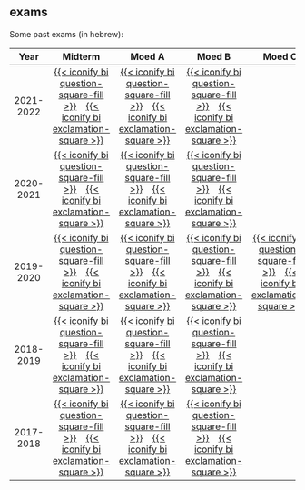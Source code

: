 ## exams {.unnumbered}
Some past exams (in hebrew):

| Year | Midterm | Moed A | Moed B | Moed C |
|:---:|:---:|:---:|:---:|:---:|
| 2021-2022 | [{{< iconify bi question-square-fill >}}](/archive/exams/2022-71031-bochan.pdf) &ensp; [{{< iconify bi exclamation-square >}}](/archive/exams/2022-71031-bochan-solution.pdf) | [{{< iconify bi question-square-fill >}}](/archive/exams/2022-71031-moed-A.pdf) &ensp; [{{< iconify bi exclamation-square >}}](/archive/exams/2022-71031-moed-A-solution.pdf) | [{{< iconify bi question-square-fill >}}](/archive/exams/2022-71031-moed-B.pdf) &ensp; [{{< iconify bi exclamation-square >}}](/archive/exams/2022-71031-moed-B-solution.pdf) |
| 2020-2021 | [{{< iconify bi question-square-fill >}}](/archive/exams/2021-71031-bochan.pdf) &ensp; [{{< iconify bi exclamation-square >}}](/archive/exams/2021-71031-bochan-solution.pdf) | [{{< iconify bi question-square-fill >}}](/archive/exams/2021-71031-moed-A.pdf) &ensp; [{{< iconify bi exclamation-square >}}](/archive/exams/2021-71031-moed-A-solution.pdf) | [{{< iconify bi question-square-fill >}}](/archive/exams/2021-71031-moed-B.pdf) &ensp; [{{< iconify bi exclamation-square >}}](/archive/exams/2021-71031-moed-B-solution.pdf) |
| 2019-2020 | [{{< iconify bi question-square-fill >}}](/archive/exams/2020-71031-bochan.pdf) &ensp; [{{< iconify bi exclamation-square >}}](/archive/exams/2020-71031-bochan-solution.pdf) | [{{< iconify bi question-square-fill >}}](/archive/exams/2020-71031-moed-A.pdf) &ensp; [{{< iconify bi exclamation-square >}}](/archive/exams/2020-71031-moed-A-solution.pdf) | [{{< iconify bi question-square-fill >}}](/archive/exams/2020-71031-moed-B.pdf) &ensp; [{{< iconify bi exclamation-square >}}](/archive/exams/2020-71031-moed-B-solution.pdf) | [{{< iconify bi question-square-fill >}}](/archive/exams/2020-71031-moed-C.pdf) &ensp; [{{< iconify bi exclamation-square >}}](/archive/exams/2020-71031-moed-C-solution.pdf) |
| 2018-2019 | [{{< iconify bi question-square-fill >}}](/archive/exams/2019-71031-bochan.pdf) &ensp; [{{< iconify bi exclamation-square >}}](/archive/exams/2019-71031-bochan-solution.pdf) | [{{< iconify bi question-square-fill >}}](/archive/exams/2019-71031-moed-A.pdf) &ensp; [{{< iconify bi exclamation-square >}}](/archive/exams/2019-71031-moed-A-solution.pdf) | [{{< iconify bi question-square-fill >}}](/archive/exams/2019-71031-moed-B.pdf) &ensp; [{{< iconify bi exclamation-square >}}](/archive/exams/2019-71031-moed-B-solution.pdf) |
| 2017-2018 | [{{< iconify bi question-square-fill >}}](/archive/exams/2018-71031-bochan.pdf) &ensp; [{{< iconify bi exclamation-square >}}](/archive/exams/2018-71031-bochan-solution.pdf) | [{{< iconify bi question-square-fill >}}](/archive/exams/2018-71031-moed-A.pdf) &ensp; [{{< iconify bi exclamation-square >}}](/archive/exams/2018-71031-moed-A-solution.pdf) | [{{< iconify bi question-square-fill >}}](/archive/exams/2018-71031-moed-B.pdf) &ensp; [{{< iconify bi exclamation-square >}}](/archive/exams/2018-71031-moed-B-solution.pdf) |